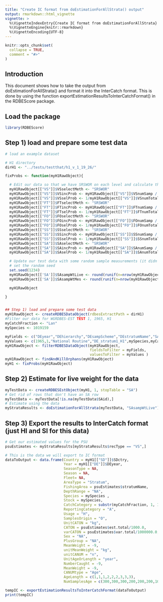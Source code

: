 ```yaml
---
title: "Create IC format from doEstimationForAllStrata() output"
output: rmarkdown::html_vignette
vignette: >
  %\VignetteIndexEntry{Create IC format from doEstimationForAllStrata}
  %\VignetteEngine{knitr::rmarkdown}
  %\VignetteEncoding{UTF-8}
---
```


```r
knitr::opts_chunk$set(
  collapse = TRUE,
  comment = "#>"
)
```

## Introduction
This document shows how to take the output from doEstimationForAllStrata() and format it into the InterCatch format. This is done by using the function exportEstimationResultsToInterCatchFormat() in the RDBEScore package.

## Load the package

```r
library(RDBEScore)
```

## Step 1) load and prepare some test data 

```r
# load an example dataset

# H1 directory
dirH1 <- "../tests/testthat/h1_v_1_19_26/"

fixProbs <- function(myH1RawObject){

  # Edit our data so that we have SRSWOR on each level and calculate the probs
  myH1RawObject[["VS"]]$VSselectMeth <- "SRSWOR"
  myH1RawObject[["VS"]]$VSincProb <- myH1RawObject[["VS"]]$VSnumSamp / myH1RawObject[["VS"]]$VSnumTotal
  myH1RawObject[["VS"]]$VSselProb <- 1/myH1RawObject[["VS"]]$VSnumTotal
  myH1RawObject[["FT"]]$FTselectMeth <- "SRSWOR"
  myH1RawObject[["FT"]]$FTincProb <- myH1RawObject[["FT"]]$FTnumSamp / myH1RawObject[["FT"]]$FTnumTotal
  myH1RawObject[["FT"]]$FTselProb <- 1/myH1RawObject[["FT"]]$FTnumTotal
  myH1RawObject[["FO"]]$FOselectMeth <- "SRSWOR"
  myH1RawObject[["FO"]]$FOincProb <- myH1RawObject[["FO"]]$FOnumSamp / myH1RawObject[["FO"]]$FOnumTotal
  myH1RawObject[["FO"]]$FOselProb <- 1/myH1RawObject[["FO"]]$FOnumTotal
  myH1RawObject[["SS"]]$SSselectMeth <- "SRSWOR"
  myH1RawObject[["SS"]]$SSincProb <- myH1RawObject[["SS"]]$SSnumSamp / myH1RawObject[["SS"]]$SSnumTotal
  myH1RawObject[["SS"]]$SSselProb <- 1/myH1RawObject[["SS"]]$SSnumTotal
  myH1RawObject[["SA"]]$SAselectMeth <- "SRSWOR"
  myH1RawObject[["SA"]]$SAincProb <- myH1RawObject[["SA"]]$SAnumSamp / myH1RawObject[["SA"]]$SAnumTotal
  myH1RawObject[["SA"]]$SAselProb <- 1/myH1RawObject[["SA"]]$SAnumTotal

  # Update our test data with some random sample measurements (it didn't include these)
  # set the random seed
  set.seed(1234)
  myH1RawObject[['SA']]$SAsampWtLive <- round(runif(n=nrow(myH1RawObject[['SA']]),min = 1, max = 100))
  myH1RawObject[['SA']]$SAsampWtMes <- round(runif(n=nrow(myH1RawObject[['SA']]),min = 1, max = 100))

  myH1RawObject

}


## Step 1) load and prepare some test data
myH1RawObject <- createRDBESDataObject(rdbesExtractPath = dirH1)
#Filter our data for WGRDBES-EST TEST 1, 1965, H1
myCatchFraction <- "Lan"
mySpecies <- 1019159

myFields <- c("DEyear","DEhierarchy","DEsampScheme","DEstratumName","SAspeCode","SScatchFra")
myValues <- c(1965,1,"National Routine","DE_stratum1_H1",mySpecies,myCatchFraction)
myH1RawObject <- filterRDBESDataObject(myH1RawObject,
                                       fieldsToFilter = myFields,
                                       valuesToFilter = myValues )
myH1RawObject <- findAndKillOrphans(myH1RawObject)
myH1 <- fixProbs(myH1RawObject)

```

## Step 2) Estimate for live weight for the data


```r
myTestData <- createRDBESEstObject(myH1, 1, stopTable = "SA")
# Get rid of rows that don't have an SA row
myTestData <- myTestData[!is.na(myTestData$SAid),]
# Estimate using the data
myStrataResults <- doEstimationForAllStrata(myTestData, "SAsampWtLive")

```

## Step 3) Export the results to InterCatch format (just HI and SI for this data)

```r

# Get our estimated values for the PSU
psuEstimates <- myStrataResults[myStrataResults$recType == "VS",]

# This is the data we will export to IC format
dataToOutput <- data.frame(Country = myH1[["SD"]]$SDctry,
                           Year = myH1[["DE"]]$DEyear,
                           SeasonType = NA,
                           Season = NA,
                           Fleet= NA,
                           AreaType = "Stratum",
                           FishingArea = psuEstimates$stratumName,
                           DepthRange = "NA",
                           Species = mySpecies ,
                           Stock = mySpecies,
                           CatchCategory = substr(myCatchFraction, 1, 1),
                           ReportingCategory = "A",
                           Usage = "H",
                           SamplesOrigin = "O",
                           UnitCATON = "kg",
                           CATON = psuEstimates$est.total/1000.0,
                           varCATON = psuEstimates$var.total/1000000.0,
                           Sex = "NA",
                           PlusGroup = "NA",
                           MeanWeight = -9,
                           unitMeanWeight = "kg",
                           unitCANUM = "n",
                           UnitAgeOrLength = "year",
                           NumberCaught = -9,
                           MeanWeight = -9,
                           CANUMtype = "Age",
                           AgeLength = c(1,1,1,2,2,2,3,3,3),
                           NumSamplesAge = c(300,300,300,200,200,200,100,100,100))

tempIC <- exportEstimationResultsToInterCatchFormat(dataToOutput)
print(tempIC)
```

